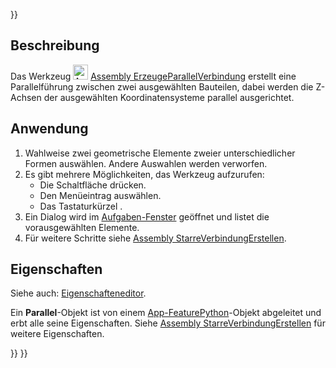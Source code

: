 <languages/>
{{UnfinishedDocu{{#translation:}}}}

{{Docnav
|[[Assembly_CreateJointDistance/de|AbstandsVerbindungErstellen]]
|[[Assembly_CreateJointPerpendicular/de|LotrechtVerbindungErstellen]]
|[[Assembly_Workbench/de|Assembly]]
|IconL=Assembly_CreateJointDistance.svg
|IconR=Assembly_CreateJointPerpendicular.svg
|IconC=Workbench_Assembly.svg
}}

{{GuiCommand/de
|Name=Assembly CreateJointParallel
|Name/de=Assembly ParallelVerbindungErstellen
|MenuLocation=Assembly → Parallelverbindung
|Workbenches=[[Assembly_Workbench/de|Assembly]]
|Shortcut={{KEY|N}}
|Version=1.0
|SeeAlso=
}}

<span id="Description"></span>
==Beschreibung==

Das Werkzeug [[Image:Assembly_CreateJointParallel.svg|24px]] [[Assembly_CreateJointParallel/de|Assembly ErzeugeParallelVerbindung]] erstellt eine Parallelführung zwischen zwei ausgewählten Bauteilen, dabei werden die Z-Achsen der ausgewählten Koordinatensysteme parallel ausgerichtet.

<span id="Usage"></span>
==Anwendung==

# Wahlweise zwei geometrische Elemente zweier unterschiedlicher Formen auswählen. Andere Auswahlen werden verworfen.
# Es gibt mehrere Möglichkeiten, das Werkzeug aufzurufen:
#* Die Schaltfläche {{Button|[[Image:Assembly_CreateJointParallel.svg|16px]] [[Assembly_CreateJointParallel|Parallel Joint]]}} drücken.
#* Den Menüeintrag {{MenuCommand|Assembly → [[Image:Assembly_CreateJointParallel.svg|16px]] Parallel Joint}} auswählen.
#* Das Tastaturkürzel {{KEY|N}}.
# Ein Dialog wird im [[Task_panel/de|Aufgaben-Fenster]] geöffnet und listet die vorausgewählten Elemente.
# Für weitere Schritte siehe [[Assembly_CreateJointFixed/de#Anwendung|Assembly StarreVerbindungErstellen]].

<span id="Properties"></span>
==Eigenschaften==

Siehe auch: [[Property_editor/de|Eigenschafteneditor]].

Ein '''Parallel'''-Objekt ist von einem [[App_FeaturePython/de|App-FeaturePython]]-Objekt abgeleitet und erbt alle seine Eigenschaften. Siehe [[Assembly_CreateJointFixed/de#Eigenschaften|Assembly StarreVerbindungErstellen]] für weitere Eigenschaften.


{{Docnav
|[[Assembly_CreateJointDistance/de|AbstandsVerbindungErstellen]]
|[[Assembly_CreateJointPerpendicular/de|LotrechtVerbindungErstellen]]
|[[Assembly_Workbench/de|Assembly]]
|IconL=Assembly_CreateJointDistance.svg
|IconR=Assembly_CreateJointPerpendicular.svg
|IconC=Workbench_Assembly.svg
}}

{{Assembly_Tools_navi{{#translation:}}}}
{{Userdocnavi{{#translation:}}}}